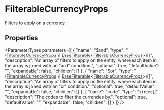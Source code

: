
# FilterableCurrencyProps

Filters to apply on a currency.

## Properties

<ParameterTypes parameters={[
  {
    "name": "$and",
    "type": "([FilterableCurrencyProps](types.FilterableCurrencyProps.mdx) \\| [BaseFilterable](../DAL/interfaces/types.DAL.BaseFilterable.mdx)&#60;[FilterableCurrencyProps](types.FilterableCurrencyProps.mdx)&#62;)[]",
    "description": "An array of filters to apply on the entity, where each item in the array is joined with an \"and\" condition.",
    "optional": true,
    "defaultValue": "",
    "expandable": false,
    "children": []
  },
  {
    "name": "$or",
    "type": "([FilterableCurrencyProps](types.FilterableCurrencyProps.mdx) \\| [BaseFilterable](../DAL/interfaces/types.DAL.BaseFilterable.mdx)&#60;[FilterableCurrencyProps](types.FilterableCurrencyProps.mdx)&#62;)[]",
    "description": "An array of filters to apply on the entity, where each item in the array is joined with an \"or\" condition.",
    "optional": true,
    "defaultValue": "",
    "expandable": false,
    "children": []
  },
  {
    "name": "code",
    "type": "`string`[]",
    "description": "The codes to filter the currencies by.",
    "optional": true,
    "defaultValue": "",
    "expandable": false,
    "children": []
  }
]} />
